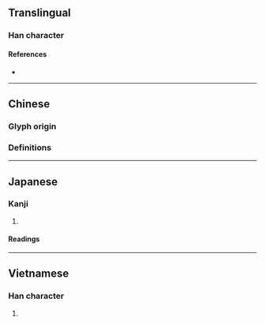 {{character info}}
==Translingual==

===Han character===
{{Han char|rn=75|rad=木|as=06|sn=10|four=|canj=DOI|ids=⿰[[木]][[伐]]}}

====References====
* {{Han ref|kx=0523.190|dkj=14731|dj=0911.160|hdz=21201.010|uh=6830|ud=26672}}

----

==Chinese==

===Glyph origin===
{{Han etym}}

===Definitions===
{{zh-see|筏|v}}

----

==Japanese==

===Kanji===
{{ja-kanji|grade=|rs=木06}}

# {{rfdef|ja|sort=木06}}

====Readings====
{{ja-readings
|goon=ぼち
|kanon=はつ
|kanyoon=ばつ
|kun=いかだ-
|nanori=
}}

----

==Vietnamese==

===Han character===
{{vi-hantu|[[phiệt]]|rs=木06}}

# {{rfdef|vi|sort=木06}}